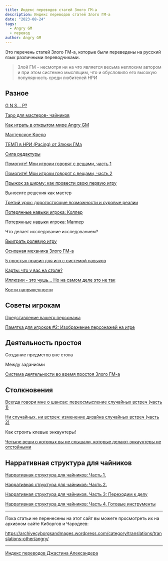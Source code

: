 ```yaml
---
title: Индекс переводов статей Злого ГМ-а
description: Индекс переводов статей Злого ГМ-а
date: "2023-08-24"
tags:
  - Angry GM
  - перевод
author: Angry GM
---
```


Это перечень статей Злого ГМ-а, которые были переведены на русский язык различными переводчиками.

> Злой ГМ - несмотря ни на что является весьма неплохим автором и при этом системно мыслящим, что и обусловило его высокую популярность среди любителей НРИ

## Разное

[G N S... P?](/posts/translations/angrygm-g-n-s-p)

[Таро для мастеров- чайников](/posts/translations/angrygm-taro-for-dummies)

[Как играть в открытом мире Angry GM](/posts/translations/translate-how-to-play-open-world-angry-gm)

[Мастерское Кредо](/posts/translations/angrygm-gm-credo)

[ТЕМП в НРИ (Pacing) от Злюки ГМа](/posts/translations/angrygm-pacing-in-rpg)

[Сила редактуры](/posts/translations/angrygm-the-power-of-editing)

[Помогите! Мои игроки говорят с вещами, часть 1](/posts/translations/angrygm-help-my-players-are-talking-to-things-1)

[Помогите! Мои игроки говорят с вещами, часть 2](/posts/translations/angrygm-help-my-players-are-talking-to-things-2)

[Прыжок за ширму: как провести свою первую игру](/posts/translations/angrygm-jumping-the-screen-how-to-run-your-first-rpg-session)

Выносите решения как мастер

[Третий урок: дорогостоящие возможности и суровые реалии](/posts/translations/angrygm-the-third-lesson-costly-opportunities-and-harsh-realities)

[Потерянные навыки игрока: Коллер](/posts/translations/angrygm-lost-player-skills-calling)

[Потерянные навыки игрока: Маппер](/posts/translations/angrygm-lost-player-skills-mapping)

Что делает исследование исследованием?

[Выиграть ролевую игру](/posts/translations/angrygm-winning-rpg)

[Основная механика Злого ГМ-а](/posts/translations/angrygm-core-mechanics)

[5 простых правил для игр с системой навыков](/posts/translations/angrygm-five-simple-rules-for-games-with-skill-system)

[Карты: что у вас на столе?](/posts/translations/angrygm-maps-whats-on-your-table)

[Иллюзии - это чушь... Но на самом деле это не так](/posts/translations/angrygm-illusions-are-bullshit)

[Кости напряженности](/posts/core-d20/about-tension-dice)

## Советы игрокам

[Представление вашего персонажа](/posts/translations/angrygm-presentation-of-your-pc)

[Памятка для игроков #2: Изображение персонажей на игре](/posts/translations/angrygm-player-memo-2)

## Деятельность простоя

Создание предметов вне стола

Между заданиями

[Система деятельности во время простоя Злого ГМ-а](/posts/translations/angrygm-downtime-activities)

## Столкновения

[Всегда говори мне о шансах: переосмысление случайных встреч (часть 1)](/posts/translations/always-tell-me-about-chances)

[Ни случайных, ни встреч: изменение дизайна случайных встреч (часть 2)](/posts/translations/anfgrygm-no-random-no-encouhter-changing-the-core-angry-gm)

Как строить клевые энкаунтеры!

[Четыре вещи о которых вы не слышали, которые делают энкаунтеры не отстойными](/posts/translations/angrygm-four-things-make-encounters-not-suck)

## Нарративная структура для чайников

[Нарративная структура для чайников: Часть 1.](/posts/translations/angrygm-narrative-structure-for-dummies-1)

[Нарративная структура для чайников: Часть 2.](/posts/translations/angrygm-gm-narrativ)

[Нарративная структура для чайников. Часть 3: Переходим к делу](/posts/translations/angrygm-narrative-structure-for-dummies-3)

[Нарративная структура для чайников: Часть 4. Готовые инструменты](/posts/translations/angrygm-narrative-structure-for-dummies-4)

---

Пока статьи не перенесены на этот сайт вы можете просмотреть их на архивном сайте Киборгов и Чародеев:

https://archivecyborgsandmages.wordpress.com/category/translations/translations-other/angry/

---

[Индекс переводов Джастина Александера](/posts/translations/alexandrian-index)
